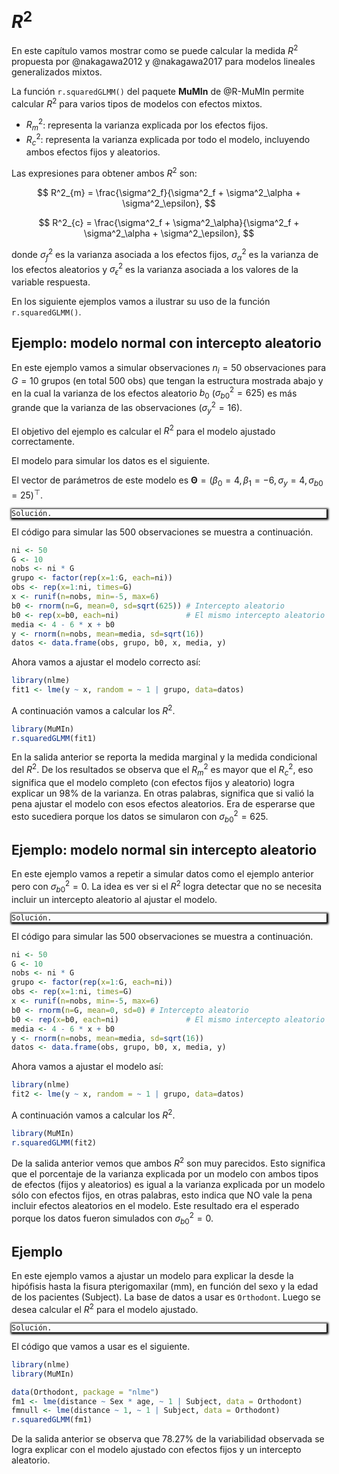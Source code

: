 # $R^2$ {#R2}

En este capítulo vamos mostrar como se puede calcular la medida $R^2$ propuesta por @nakagawa2012 y @nakagawa2017 para modelos lineales generalizados mixtos.

La función `r.squaredGLMM()` del paquete **MuMIn** de @R-MuMIn  permite calcular $R^2$ para varios tipos de modelos con efectos mixtos. 

- $R^2_{m}$: representa la varianza explicada por los efectos fijos.
- $R^2_{c}$: representa la varianza explicada por todo el modelo, incluyendo ambos efectos fijos y aleatorios.

Las expresiones para obtener ambos $R^2$ son:

$$
R^2_{m} = \frac{\sigma^2_f}{\sigma^2_f + \sigma^2_\alpha + \sigma^2_\epsilon},
$$

$$
R^2_{c} = \frac{\sigma^2_f + \sigma^2_\alpha}{\sigma^2_f + \sigma^2_\alpha + \sigma^2_\epsilon},
$$

donde $\sigma^2_f$ es la varianza asociada a los efectos fijos, $\sigma^2_\alpha$ es la varianza de los efectos aleatorios y $\sigma^2_\epsilon$ es la varianza asociada a los valores de la variable respuesta.

En los siguiente ejemplos vamos a ilustrar su uso de la función `r.squaredGLMM()`.

## Ejemplo: modelo normal con intercepto aleatorio {-}
En este ejemplo vamos a simular observaciones $n_i=50$ observaciones para $G=10$ grupos (en total 500 obs) que tengan la estructura mostrada abajo y en la cual la varianza de los efectos aleatorio $b_0$ ($\sigma^2_{b0}=625$) es más grande que la varianza de las observaciones ($\sigma^2_y=16$). 

El objetivo del ejemplo es calcular el $R^2$ para el modelo ajustado correctamente.

El modelo para simular los datos es el siguiente.

\begin{align*} 
y_{ij} | b_0 &\sim  N(\mu_{ij}, \sigma^2_y) \\ 
\mu_{ij} &= 4 - 6 x_{ij} + b_{0i} \\
\sigma^2_y &= 16 \\
b_{0} &\sim N(0, \sigma^2_{b0}=625) \\
x_{ij} &\sim U(-5, 6)
\end{align*}

El vector de parámetros de este modelo es $\boldsymbol{\Theta}=(\beta_0=4, \beta_1=-6, \sigma_y=4, \sigma_{b0}=25)^\top$.

<div style="-moz-box-shadow: 1px 1px 3px 2px #000000;
  -webkit-box-shadow: 1px 1px 3px 2px #000000;
  box-shadow:         1px 1px 3px 2px #000000;">

```block2
Solución.
```

</div>

El código para simular las 500 observaciones se muestra a continuación.

```r
ni <- 50
G <- 10
nobs <- ni * G
grupo <- factor(rep(x=1:G, each=ni))
obs <- rep(x=1:ni, times=G)
x <- runif(n=nobs, min=-5, max=6)
b0 <- rnorm(n=G, mean=0, sd=sqrt(625)) # Intercepto aleatorio
b0 <- rep(x=b0, each=ni)               # El mismo intercepto aleatorio pero repetido
media <- 4 - 6 * x + b0
y <- rnorm(n=nobs, mean=media, sd=sqrt(16))
datos <- data.frame(obs, grupo, b0, x, media, y)
```

Ahora vamos a ajustar el modelo correcto así:

```r
library(nlme)
fit1 <- lme(y ~ x, random = ~ 1 | grupo, data=datos)
```

A continuación vamos a calcular los $R^2$.

```r
library(MuMIn)
r.squaredGLMM(fit1)
```

En la salida anterior se reporta la medida marginal y la medida condicional del $R^2$. De los resultados se observa que el $R^2_{m}$ es mayor que el $R^2_{c}$, eso significa que el modelo completo (con efectos fijos y aleatorio) logra explicar un 98\% de la varianza. En otras palabras, significa que si valió la pena ajustar el modelo con esos efectos aleatorios. Era de esperarse que esto sucediera porque los datos se simularon con $\sigma^2_{b0}=625$.

## Ejemplo: modelo normal sin intercepto aleatorio {-}
En este ejemplo vamos a repetir a simular datos como el ejemplo anterior pero con $\sigma^2_{b0}=0$. La idea es ver si el $R^2$ logra detectar que no se necesita incluir un intercepto aleatorio al ajustar el modelo.

<div style="-moz-box-shadow: 1px 1px 3px 2px #000000;
  -webkit-box-shadow: 1px 1px 3px 2px #000000;
  box-shadow:         1px 1px 3px 2px #000000;">

```block2
Solución.
```

</div>

El código para simular las 500 observaciones se muestra a continuación.

```r
ni <- 50
G <- 10
nobs <- ni * G
grupo <- factor(rep(x=1:G, each=ni))
obs <- rep(x=1:ni, times=G)
x <- runif(n=nobs, min=-5, max=6)
b0 <- rnorm(n=G, mean=0, sd=0) # Intercepto aleatorio
b0 <- rep(x=b0, each=ni)               # El mismo intercepto aleatorio pero repetido
media <- 4 - 6 * x + b0
y <- rnorm(n=nobs, mean=media, sd=sqrt(16))
datos <- data.frame(obs, grupo, b0, x, media, y)
```

Ahora vamos a ajustar el modelo así:

```r
library(nlme)
fit2 <- lme(y ~ x, random = ~ 1 | grupo, data=datos)
```

A continuación vamos a calcular los $R^2$.

```r
library(MuMIn)
r.squaredGLMM(fit2)
```

De la salida anterior vemos que ambos $R^2$ son muy parecidos. Esto significa que el porcentaje de la varianza explicada por un modelo con ambos tipos de efectos (fijos y aleatorios) es igual a la varianza explicada por un modelo sólo con efectos fijos, en otras palabras, esto indica que NO vale la pena incluir efectos aleatorios en el modelo. Este resultado era el esperado porque los datos fueron simulados con $\sigma^2_{b0}=0$.


## Ejemplo {-}
En este ejemplo vamos a ajustar un modelo para explicar la desde la hipófisis hasta la fisura pterigomaxilar (mm), en función del sexo y la edad de los pacientes (Subject). La base de datos a usar es `Orthodont`. Luego se desea calcular el $R^2$ para el modelo ajustado.

<div style="-moz-box-shadow: 1px 1px 3px 2px #000000;
  -webkit-box-shadow: 1px 1px 3px 2px #000000;
  box-shadow:         1px 1px 3px 2px #000000;">

```block2
Solución.
```

</div>

El código que vamos a usar es el siguiente.

```r
library(nlme)
library(MuMIn)

data(Orthodont, package = "nlme")
fm1 <- lme(distance ~ Sex * age, ~ 1 | Subject, data = Orthodont)
fmnull <- lme(distance ~ 1, ~ 1 | Subject, data = Orthodont)
r.squaredGLMM(fm1)
```

De la salida anterior se observa que 78.27\% de la variabilidad observada se logra explicar con el modelo ajustado con efectos fijos y un intercepto aleatorio. 

